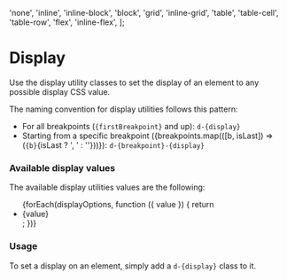 
  'none',
  'inline',
  'inline-block',
  'block',
  'grid',
  'inline-grid',
  'table',
  'table-cell',
  'table-row',
  'flex',
  'inline-flex',
];

<Meta of={DisplayStories} />

# Display

<div className="lead">
  Use the display utility classes to set the display of an element to any possible display CSS
  value.
</div>

The naming convention for display utilities follows this pattern:

- For all breakpoints (<code>{firstBreakpoint}</code> and up): `d-{display}`
- Starting from a specific breakpoint ({breakpoints.map(([b, isLast]) => (<span key={b}><code>{b}</code>{isLast ? ', ' : ''}</span>))}): `d-{breakpoint}-{display}`

### Available display values

The available display utilities values are the following:

<ul>
  {forEach(displayOptions, function ({ value }) {
    return <li>{value}</li>;
  })}
</ul>

### Usage

To set a display on an element, simply add a `d-{display}` class to it.

<Canvas of={DisplayStories.Default} sourceState="shown" />
